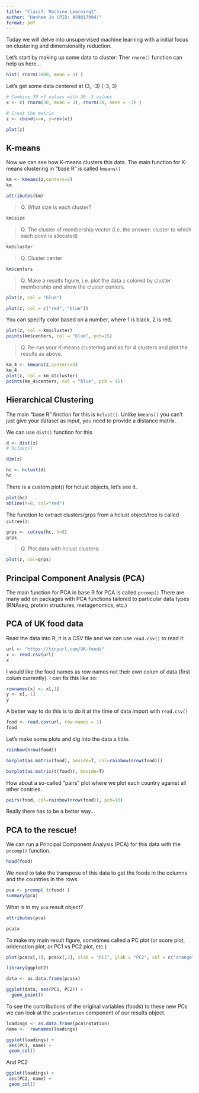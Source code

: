 ```yaml
---
title: "Class7: Machine Learning1"
author: "Hanhee Jo (PID: A59017994)"
format: pdf
---
```


Today we will delve into unsupervised machine learning with a initial focus on clustering and dimensionality reduction.

Let's start by making up some data to cluster:
Ther `rnorm()` function can help us here...

```r
hist( rnorm(3000, mean = 3) )

```

Let's get some data centered at (3, -3) (-3, 3)

```r
# Combine 30 +3 values with 30 -3 values
x <- c( rnorm(30, mean = 3), rnorm(30, mean = -3) )

# Creat the matrix
z <- cbind(x=x, y=rev(x))

```

```r
plot(z)
```

## K-means

Now we can see how K-means clusters this data. The main function for K-means clustering in "base R" is called `kmeans()`

```r
km <- kmeans(z,centers=2)
km
```

```r
attributes(km)
```


> Q. What size is each cluster?

```r
km$size
```

> Q. The cluster of membership vector (i.e. the answer: cluster to which each point is allocated)

```r
km$cluster
```

> Q. Cluster center

```r
km$centers
```

> Q. Make a results figure, i.e. plot the data `z` colored by cluster membership and show the cluster centers.

```r
plot(z, col = "blue")
```

```r
plot(z, col = c("red", "blue"))
```

You can specify color based on a number, where 1 is black, 2 is red.

```r
plot(z, col = km$cluster)
points(km$centers, col = "blue", pch=15)
```

> Q. Re-run your K-means clustering and as for 4 clusters and plot the results as above.

```r
km_4 <- kmeans(z,centers=4)
km_4
plot(z, col = km_4$cluster)
points(km_4$centers, col = "blue", pch = 15)
```


## Hierarchical Clustering

The main "base R" finction for this is `hclust()`. Unlike `kmeans()` you can't just give your dataset as input, you need to provide a distance matrix.

We can use `dist()` function for this

```r
d <- dist(z)
# hclust()
```


```r
dim(z)
```

```r
hc <- hclust(d)
hc
```

There is a custom plot() for hclust objects, let's see it.

```r
plot(hc)
abline(h=8, col="red")
```

The function to extract clusters/grps from a hclust object/tree is called `cutree()`:

```r
grps <- cutree(hc, h=8)
grps
```


> Q. Plot data with hclust clusters:

```r
plot(z, col=grps)
```

## Principal Component Analysis (PCA)

The main function for PCA in base R for PCA is called `prcomp()` There are many add on packages with PCA functions tailored to particular data types (RNAseq, protein structures, metagenomics, etc.)

## PCA of UK food data

Read the data into R, it is a CSV file and we can use `read.csv()` to read it:

```r
url <- "https://tinyurl.com/UK-foods"
x <- read.csv(url)
x
```
I would like the food names as row names not their own colum of data (first colum currently). I can fix this like so:

```r
rownames(x) <- x[,1]
y <- x[,-1]
y
```

A better way to do this is to do it at the time of data import with `read.csv()`

```r
food <- read.csv(url, row.names = 1)
food
```

Let's make some plots and dig into the data a little.

```r
rainbow(nrow(food))
```

```r
barplot(as.matrix(food), beside=T, col=rainbow(nrow(food)))
```

```r
barplot(as.matrix(t(food)), beside=T)
```

How about a so-called "pairs" plot where we plot each country against all other contries.

```r
pairs(food, col=rainbow(nrow(food)), pch=16)
```

Really there has to be a better way...

## PCA to the rescue!

We can run a Principal Component Analysis (PCA) for this data with the `prcomp()` function.

```r
head(food)
```

We need to take the transpose of this data to get the foods in the columns and the countries in the rows.

```r
pca <- prcomp( t(food) )
summary(pca)
```

What is in my `pca` result object?

```r
attributes(pca)
```


```r
pca$x
```


To make my main result figure, sometimes called a PC plot (or score plot, oridenation plot, or PC1 vs PC2 plot, etc.)

```r
plot(pca$x[,1], pca$x[,2], xlab = "PC1", ylab = "PC2", col = c("orange", "red", "blue", "darkgreen"), pch = 16)
```


```r
library(ggplot2)

data <- as.data.frame(pca$x)

ggplot(data, aes(PC1, PC2)) +
  geom_point()
```

To see the contributions of the original variables (foods) to these new PCs we can look at the `pca$rotation` component of our results object.

```r
loadings <- as.data.frame(pca$rotation)
name <-  rownames(loadings)

ggplot(loadings) + 
 aes(PC1, name) +
 geom_col()
```

And PC2

```r
ggplot(loadings) + 
 aes(PC2, name) +
 geom_col()
```

